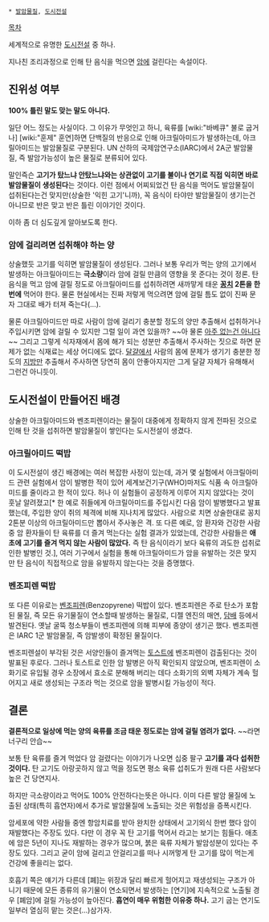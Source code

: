  * [[발암물질]], [[도시전설]]

[[목차]]

세계적으로 유명한 [[도시전설]] 중 하나.

지나친 조리과정으로 인해 탄 음식을 먹으면 [[암]]에 걸린다는 속설이다.

== 진위성 여부 ==
'''100% 틀린 말도 맞는 말도 아니다.'''

일단 어느 정도는 사실이다. 그 이유가 무엇인고 하니, 육류를 [wiki:"바베큐" 불로 굽거나] [wiki:"훈제" 훈연]하면 단백질의 반응으로 인해 아크릴아미드가 발생하는데, 아크릴아미드는 발암물질로 구분된다. UN 산하의 국제암연구소(IARC)에서 2A군 발암물질, 즉 발암가능성이 높은 물질로 분류되어 있다.

말인즉슨 '''고기가 탔느냐 안탔느냐와는 상관없이 고기를 불이나 연기로 직접 익히면 바로 발암물질이 생성된다'''는 것이다. 이런 점에서 어찌되었건 탄 음식을 먹어도 발암물질이 섭취된다는건 맞지만(상술한 '익힌 고기'니까), 꼭 음식이 타야만 발암물질이 생기는건 아니므로 반은 맞고 반은 틀린 이야기인 것이다.

이하 좀 더 심도깊게 알아보도록 한다.

=== 암에 걸리려면 섭취해야 하는 양 ===
상술했듯 고기를 익히면 발암물질이 생성된다. 그러나 보통 우리가 먹는 양의 고기에서 발생하는 아크릴아미드는 '''극소량'''이라 암에 걸릴 만큼의 영향을 못 준다는 것이 정론. 탄 음식을 먹고 암에 걸릴 정도로 아크릴아미드를 섭취하려면 새까맣게 태운 '''[[꽁치]] 2톤을 한번에''' 먹어야 한다. 물론 현실에서는 진짜 저렇게 먹으려면 암에 걸릴 틈도 없이 진짜 문자 그대로 배가 터져 죽는다(...).

물론 아크릴아미드만 따로 사람이 암에 걸리기 충분할 정도의 양만 추출해서 섭취하거나 주입시키면 암에 걸릴 수 있지만 그럴 일이 과연 있을까? ~~아 물론 [[다이옥신|아주 없는건 아니다]]~~ 그리고 그렇게 식자재에서 몸에 해가 되는 성분만 추출해서 주사하는 짓으로 하면 문제가 없는 식재료는 세상 어디에도 없다. [[달걀]]에서 사람의 몸에 문제가 생기기 충분한 정도의 [[지방]]만 추출해서 주사하면 당연히 몸이 안좋아지지만 그게 달걀 자체가 유해해서 그런건 아니듯이.

== 도시전설이 만들어진 배경 ==
상술한 아크릴아미드와 벤조피렌이라는 물질이 대중에게 정확하지 않게 전파된 것으로 인해 탄 것을 섭취하면 발암물질이 쌓인다는 도시전설이 생겼다.

=== 아크릴아미드 떡밥 ===
이 도시전설이 생긴 배경에는 여러 복잡한 사정이 있는데, 과거 몇 실험에서 아크릴아미드 관련 실험에서 암이 발병한 적이 있어 세계보건기구(WHO)마저도 식품 속 아크릴아미드를 줄이라고 한 적이 있다. 허나 이 실험들이 공정하게 이루어 지지 않았다는 것이 훗날 알려졌고[* 한 예로 쥐들에게 아크릴아미드를 주입시킨 다음 암이 발병했다고 발표했는데, 주입한 양이 쥐의 체격에 비해 지나치게 많았다. 사람으로 치면 상술한대로 꽁치 2톤분 이상의 아크릴아미드만 뽑아서 주사놓은 격. 또 다른 예로, 암 환자와 건강한 사람중 암 환자들이 탄 육류를 더 즐겨 먹는다는 실험 결과가 있었는데, 건강한 사람들은 '''애초에 고기를 즐겨 먹지 않는 사람이 많았다.''' 즉 탄 음식이라기 보다 육류의 과도한 섭취로 인한 발병인 것.], 여러 기구에서 실험을 통해 아크릴아미드가 암을 유발하는 것은 맞지만 탄 음식이 직접적으로 암을 유발하지 않는다는 것을 증명했다.

=== 벤조피렌 떡밥 ===
또 다른 이유로는 [[벤조피렌]](Benzopyrene) 떡밥이 있다. 벤조피렌은 주로 탄소가 포함된 물질, 즉 모든 유기물질이 연소할때 발생하는 물질로, 디젤 엔진의 매연, [[담배]] 등에서 발견된다. 옛날 굴뚝 청소부들이 벤조피렌에 의해 피부에 종양이 생기곤 했다. 벤조피렌은 IARC 1군 발암물질, 즉 암발생이 확정된 물질이다.

벤조피렌설이 부각된 것은 서양인들이 즐겨먹는 [[토스트]]에 벤조피렌이 검출된다는 것이 발표된 후로다. 그러나 토스트로 인한 암 발병은 아직 확인되지 않았으며, 벤조피렌이 소화기로 유입될 경우 소장에서 효소로 분해해 버리는 데다 소화기의 외벽 자체가 계속 헐어지고 새로 생성되는 구조라 먹는 것으로 암을 발병시킬 가능성이 적다.

== 결론 ==

'''결론적으로 일상에 먹는 양의 육류를 조금 태운 정도로는 암에 걸릴 염려가 없다.''' ~~라면 너구리 안습~~

보통 탄 육류를 즐겨 먹었다 암 걸렸다는 이야기가 나오면 십중 팔구 '''고기를 과다 섭취한 것이다.''' 탄 고기도 아랑곳하지 않고 먹을 정도면 평소 육류 섭취도가 원래 다른 사람보다 높은 건 당연지사.

하지만 극소량이라고 먹어도 100% 안전하다는뜻은 아니다. 이미 다른 발암 물질에 노출된 상태(특히 흡연자)에서 추가로 발암물질에 노출되는 것은 위험성을 증폭시킨다. 

암세포에 약한 사람들 중엔 항암치료를 받아 완치한 상태에서 고기외식 한번 했다 암이 재발했다는 주장도 있다. 다만 이 경우 꼭 탄 고기를 먹어서 라고는 보기는 힘들다. 애초에 암은 5년이 지나도 재발하는 경우가 많으며, 붉은 육류 자체가 발암성분이 있다는 주장도 있다. 그리고 굳이 암에 걸리고 안걸리고를 떠나 시꺼멓게 탄 고기를 많이 먹는게 건강에 좋을리는 없다.

호흡기 쪽은 얘기가 다른데 [폐]는 위장과 달리 빠르게 헐어지고 재생성되는 구조가 아니기 때문에 모든 종류의 유기물이 연소되면서 발생하는 [연기]에 지속적으로 노출될 경우 [폐암]에 걸릴 가능성이 높아진다. '''흡연이 매우 위험한 이유중 하나.''' 고기 굽는 연기도 일부러 열심히 맡는 것은(...)삼가자.
